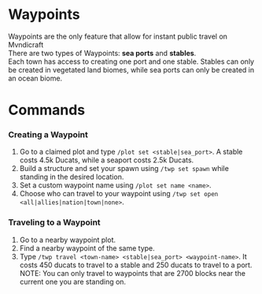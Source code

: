 # Waypoints
Waypoints are the only feature that allow for instant public travel on Mvndicraft <br/>
There are two types of Waypoints: **sea ports** and **stables**. <br/>
Each town has access to creating one port and one stable. Stables can only be created in vegetated land biomes, while sea ports can only be created in an ocean biome. <br/>

# Commands

### Creating a Waypoint
1. Go to a claimed plot and type `/plot set <stable|sea_port>`. A stable costs 4.5k Ducats, while a seaport costs 2.5k Ducats.
2. Build a structure and set your spawn using `/twp set spawn` while standing in the desired location.
3. Set a custom waypoint name using `/plot set name <name>`.
4. Choose who can travel to your waypoint using `/twp set open <all|allies|nation|town|none>`.

### Traveling to a Waypoint
1. Go to a nearby waypoint plot.
2. Find a nearby waypoint of the same type.
3. Type `/twp travel <town-name> <stable|sea_port> <waypoint-name>`.
It costs 450 ducats to travel to a stable and 250 ducats to travel to a port. <br/>
NOTE: You can only travel to waypoints that are 2700 blocks near the current one you are standing on.